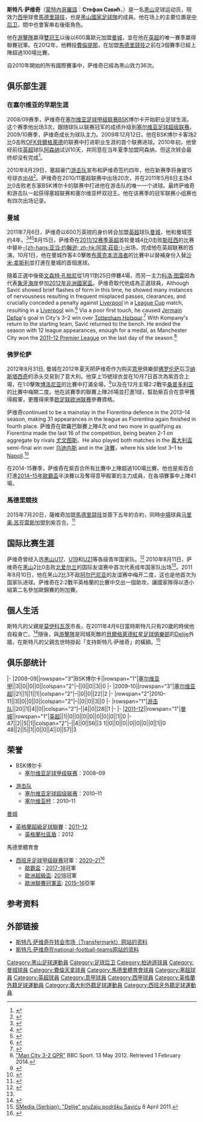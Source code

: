 {{noteta|G1=足球|G2=UEFA|G3=EPL
|T=zh-hans:斯特凡·萨维奇;zh-hk:史迪凡·沙域;zh-tw:斯特凡·薩維奇;
|1=zh-hans:斯特凡·萨维奇;zh-hk:史迪凡·沙域;zh-tw:斯特凡·薩維奇;
|2=zh-hans:萨维奇;zh-hk:沙域;zh-tw:薩維奇;
|3=zh-hans:纳斯塔西奇;zh-hk:拿斯達錫;zh-tw:納斯塔西奇;
}}
{{Infobox football biography
| name           = 斯特凡·萨维奇<br />Stefan Savić
| image          = File:Ros-che 37.jpg
| image_size     = 175
| fullname       = Stefan Savić
| dateofbirth    = {{birth date and age|1991|01|08|df=y}}
| cityofbirth    = [[莫伊科瓦茨|莫伊科瓦茨]]
| countryofbirth = [[南斯拉夫社会主义联邦共和国|南斯拉夫]]
| height         = {{height|m=1.86}}
| position       = [[后卫_(足球)|后卫]]
| currentclub    = [[馬德里競技足球俱樂部|馬德里競技]]
| clubnumber     = 15
| youthyears1    = 2006<ref>{{cite web|url=http://sport.blic.rs/Fudbal/Evropski-fudbal/185055/Stefan-Savic-Fabregas-i-Arsavin-ne-glume-zvezde|title=Stefan Savić: Fabregas i Aršavin ne glume zvezde|publisher=blic.rs|accessdate=5 July 2011|archive-date=2015-07-14|archive-url=https://web.archive.org/web/20150714031545/http://sport.blic.rs/Fudbal/Evropski-fudbal/185055/Stefan-Savic-Fabregas-i-Arsavin-ne-glume-zvezde|dead-url=no}}</ref>
| youthclubs1    = 布尔斯科沃
| youthyears2    = 2007–2009
| youthclubs2    = BSK博尔卡
| years1         = 2009–2010
| clubs1         = [[博爾察足球俱樂部|博尔察]]
| caps1          = 27
| goals1         = 1
| years2         = 2010–2011
| clubs2         = [[游擊隊足球俱樂部|游击队]]
| caps2          = 20
| goals2         = 1
| years3         = 2011–2012
| clubs3         = [[曼彻斯特城足球俱乐部|曼城]]
| caps3          = 11
| goals3         = 1
| years4         = 2012–2015
| clubs4         = [[佛罗伦萨足球俱乐部|佛罗伦萨]]
| caps4          = 86
| goals4         = 4
| years5         = 2015–
| clubs5         = [[馬德里競技足球俱樂部|馬德里競技]] 
| caps5          = 134
| goals5         = 1
| nationalyears1 = 2007
| nationalteam1  = [[黑山17歲以下國家足球隊|黑山U17]]<ref name="UEFA">Only official [[UEFA|UEFA]] matches included</ref>
| nationalcaps1  = 3
| nationalgoals1 = 0
| nationalyears2 = 2008–2010
| nationalteam2  = [[黑山19歲以下國家足球隊|黑山U19]]<ref name="UEFA"/>
| nationalcaps2  = 7
| nationalgoals2 = 0
| nationalyears3 = 2009–
| nationalteam3  = [[黑山21歲以下國家足球隊|黑山U21]]<ref name="UEFA"/>
| nationalcaps3  = 3
| nationalgoals3 = 0
| nationalyears4 = 2010–
| nationalteam4  = [[黑山國家足球隊|黑山]]
| nationalcaps4  = 48
| nationalgoals4 = 4
| pcupdate       = 2017年4月24日
| ntupdate       = 2016年10月11日
}}
'''斯特凡·萨维奇'''（[[蒙特內哥羅語|蒙特內哥羅語]]：'''Стефан Савић'''，{{bd|1991年|1月8日|catIdx=Savic, Stefan}}）是一名[[黑山|黑山]]足球运动员，現效力[[西甲|西甲]]球會[[馬德里競技足球俱乐部|馬德里競技]]，也是[[黑山國家足球隊|黑山國家足球隊]]的成員。他在场上的主要位置是[[后卫_(足球)|中后卫]]，間中也會客串右後衛角色。

他在[[游擊隊足球俱樂部|游擊隊]]嬴得[[雙料冠軍|雙冠王]]以後以600萬歐元加盟[[曼徹斯特城足球俱樂部|曼城]]，並在他在[[英超|英超]]的唯一賽季嬴得聯賽冠軍。在2012年，他轉投[[佛罗伦萨足球俱乐部|費倫提那]]，在加盟[[馬德里競技足球俱樂部|馬德里競技]]之前在3個賽季已經上陣超過100場比賽。

自2010年開始的所有國際賽事中，萨维奇已經為黑山效力36次。

== 俱乐部生涯 ==
=== 在塞尔维亚的早期生涯 ===
2008/09赛季，萨维奇在[[塞尔维亚足球甲级联赛|塞尔维亚足球甲级联赛]]BSK博尔卡开始职业足球生涯。这个赛季他出场3次，跟随球队以联赛冠军的成绩升级到[[塞尔维亚足球超级联赛|塞尔维亚足球超级联赛]]。2009/10赛季，萨维奇成长为球队主力。2009年12月12日，他在BSK博尔卡客场2比0击败[[OFK貝爾格萊德|OFK貝爾格萊德]]的联赛中打进职业生涯的首个联赛进球。2010年初，他曾经前往[[英超|英超]]球队[[阿森纳足球俱乐部|阿森纳]]试训10天，并同意在当年夏季加盟阿森纳，但这次转会最终却没有完成<ref>{{cite news | url=http://www.skysports.com/story/0,19528,11095_5913250,00.html | title=Savic claims Gunners deal | publisher=skysports.com | date=2 February 2010 | accessdate=16 June 2011 | archive-date=2011-09-26 | archive-url=https://web.archive.org/web/20110926194614/http://www.skysports.com/story/0,19528,11095_5913250,00.html | dead-url=no }}</ref>。

2010年8月29日，塞超豪门[[游擊隊足球俱樂部|游击队]]宣布和萨维奇签约四年，他在新赛季将身披15号球衣出战<ref>{{cite news | url=http://www.partizan.rs/arhiva/vest.php?Jezik=sr&IDV=658&akcija=&prikaz1=2010&prikaz2=8&sec=2 | title=Stefan Savić novo pojačanje Partizana! | language=sr | publisher=partizan.rs | date=29 August 2010 | accessdate=29 August 2010 | deadurl=yes | archiveurl=https://archive.is/20120908011627/http://www.partizan.rs/arhiva/vest.php?Jezik=sr&IDV=658&akcija=&prikaz1=2010&prikaz2=8&sec=2 | archivedate=2012年9月8日 }}</ref>。萨维奇在2010/11塞超联赛中出场20次，并在2011年5月6日主场4比0击败老东家BSK博尔卡的联赛中打进他在游击队的唯一一个进球。最终萨维奇和游击队一起获得塞超联赛和塞尔维亚杯双冠王。他在该赛季的冠军联赛小组赛也有四次出场记录。

=== 曼城 ===
2011年7月6日，萨维奇以600万英镑的身价转会加盟[[英超|英超]]球队[[曼彻斯特城足球俱乐部|曼城]]，他和曼城签约4年。<ref>{{cite news | url=http://www.dailymail.co.uk/sport/football/article-2011802/Manchester-City-complete-Stefan-Savic-deal.html | title=Manchester City complete Stefan Savic deal | publisher=dailymail.co.uk | date=6 July 2011 | accessdate=6 July 2011 | location=London | archive-date=2011-09-07 | archive-url=https://web.archive.org/web/20110907013942/http://www.dailymail.co.uk/sport/football/article-2011802/Manchester-City-complete-Stefan-Savic-deal.html | dead-url=no }}</ref><ref>{{cite news | url=http://news.bbc.co.uk/sport2/hi/football/14027433.stm | title=Stefan Savic completes Manchester City switch | publisher=[[BBC_Sport|BBC Sport]] | date=6 July 2011 | accessdate=6 July 2011 | archive-date=2011-09-01 | archive-url=https://web.archive.org/web/20110901183446/http://news.bbc.co.uk/sport2/hi/football/14027433.stm | dead-url=no }}</ref><ref>{{cite news | url=http://www.mcfc.co.uk/news/team-news/2011/july/manchester-city-sign-stefan-savic | title=Stefan Savic signs for City | publisher=mcfc.co.uk | date=6 July 2011 | accessdate=6 July 2011 | archive-date=2011-09-25 | archive-url=https://web.archive.org/web/20110925163934/http://www.mcfc.co.uk/News/Team-news/2011/July/Manchester-City-sign-Stefan-Savic | dead-url=yes }}</ref>8月15日，萨维奇在[[2011年至2012年英格蘭超級聯賽|2011/12赛季英超]]首轮曼城4比0击败[[斯旺西足球俱乐部|斯旺西]]的比赛中替补[[阿當·莊臣|-{zh-hans:亚当·约翰逊; zh-hk:阿當·莊臣;}-]]出场，完成他在英超联赛的首演。10月1日，他在曼城作客4:0擊敗[[布萊克本流浪者足球俱樂部|布萊克本流浪者]]的比賽中以替補身份入替[[沙米·拿斯利|沙米·拿斯利]]並打進在曼城的首個進球。

隨着正選中後衛[[文森特·孔帕尼|文森特·孔帕尼]]從1月11到25日停賽4場，而另一主力[[科洛·图雷|科洛·图雷]]因為代表[[象牙海岸國家足球隊|象牙海岸]]參加[[2012年非洲國家盃|2012年非洲國家盃]]。萨维奇取代他成為正選球員，Although Savić showed brief flashes of form in this time, he showed many instances of nervousness resulting in frequent misplaced passes, clearances, and crucially conceded a penalty against [[Liverpool_F.C.|Liverpool]] in a [[Football_League_Cup|League Cup]] match, resulting in a [[Liverpool_F.C.|Liverpool]] win.<ref>{{cite news | url=http://www.telegraph.co.uk/sport/football/competitions/league-cup/9007958/Stefan-Savic-slip-sees-Steven-Gerrard-give-Liverpool-a-1-0-lead-over-Manchester-City-in-Carling-Cup-semi-final.html | location=London | work=The Daily Telegraph | first=Henry | last=Winter | title=Stefan Savic slip sees Steven Gerrard give Liverpool a 1–0 lead over Manchester City in League Cup semi-final | date=12 January 2012 | accessdate=2015-11-22 | archive-date=2015-11-25 | archive-url=https://web.archive.org/web/20151125140524/http://www.telegraph.co.uk/sport/football/competitions/league-cup/9007958/Stefan-Savic-slip-sees-Steven-Gerrard-give-Liverpool-a-1-0-lead-over-Manchester-City-in-Carling-Cup-semi-final.html | dead-url=no }}</ref> Via a poor first touch, he caused [[Jermain_Defoe|Jermain Defoe]]'s goal in City's 3–2 win over [[Tottenham_Hotspur_F.C.|Tottenham Hotspur]].<ref>{{cite news | url=http://www1.skysports.com/football/news/11679/7466501/Mancini-defends-Savic | publisher=Sky Sports | title=存档副本 | accessdate=2015-11-22 | archive-date=2015-11-23 | archive-url=https://web.archive.org/web/20151123011946/http://www.skysports.com/football/news/11679/7466501/Mancini-defends-Savic | dead-url=no }}</ref> With Kompany's return to the starting team, Savić returned to the bench. He ended the season with 12 league appearances, enough for a medal, as Manchester City won the [[2011–12_Premier_League|2011–12 Premier League]] on the last day of the season.<ref>[http://www.bbc.co.uk/sport/0/football/17973148 "Man City 3-2 QPR"] {{Wayback|url=http://www.bbc.co.uk/sport/0/football/17973148 |date=20160121002518 }} BBC Sport. 13 May 2012. Retrieved 1 February 2014.</ref>

=== 佛罗伦萨 ===
2012年8月31日, 曼城在2012年夏天把萨维奇作为购买[[意甲|意甲]]俱樂部[[佛罗伦萨足球俱乐部|佛罗伦萨]]后卫[[马蒂亚·纳斯塔西奇|纳斯塔西奇]]的添头交易到了意大利。他穿上15號球衣並在10月7日首次為紫百合上場，在1:0擊敗[[博洛尼亚足球俱乐部|博洛尼亚]]的比賽中打滿全場，<ref>{{cite web |url=http://www.legaseriea.it/en/serie-a-tim/match-report/-/match-report/Fiorentina-Sampdoria/47946 |title=存档副本 |accessdate=2012-12-02 |deadurl=yes |archiveurl=https://web.archive.org/web/20130205162559/http://www.legaseriea.it/en/serie-a-tim/match-report/-/match-report/Fiorentina-Sampdoria/47946 |archivedate=2013-02-05 }}</ref>以及在12月主場2:2戰平[[桑普多利亚足球俱乐部|桑普多利亚]]的比賽中梅開二度。他在該賽季的聯賽上陣26場並打進1球，幫助紫百合在意甲獲得殿軍，更獲得來季[[欧足联欧洲联赛|欧足联欧洲联赛]]參賽資格。

萨维奇continued to be a mainstay in the Fiorentina defence in the 2013–14 season, making 31 appearances in the league as Fiorentina again finished in fourth place. 萨维奇在歐羅巴聯賽上陣4次 and two more in qualifying as Fiorentina made the last 16 of the competition, being beaten 2-1 on aggregate by rivals [[尤文图斯足球俱乐部|尤文图斯]]。He also played both matches in the [[義大利盃|義大利盃]] semi-final win over [[乌迪内斯足球俱乐部|乌迪内斯]] and in the [[2014年意大利盃決賽|決賽]]，where his side lost 3–1 to [[SSC_Napoli|Napoli]].<ref>{{cite news|url=http://www.bbc.co.uk/sport/0/football/27271913|title=Coppa Italia final: Rafael Benitez's Napoli beat Fiorentina 3–1|publisher=[[BBC_Sport|BBC Sport]]|date=3 May 2014|accessdate=13 May 2014|archive-date=2014-05-05|archive-url=https://web.archive.org/web/20140505225057/http://www.bbc.co.uk/sport/0/football/27271913|dead-url=no}}</ref> 

在2014-15賽季，萨维奇在紫百合所有比賽中上陣超過100場比賽。他也是紫百合打進[[2014–15年歐霸盃|2014–15年歐霸盃]]半決賽以及奪得意甲殿軍的主力成員，在各項賽事中上陣41場。

=== 馬德里競技 ===
2015年7月20日，薩維奇加盟[[馬德里競技|馬德里競技]]並簽下五年的合約，同時[[中場|中場]]球員[[马里奥·苏亚雷斯·马塔|马里奥·苏亚雷斯]]加盟到紫百合。<ref>{{cite news | url=http://www.clubatleticodemadrid.com/noticias/acuerdo-con-la-fiorentina-para-el-traspaso-de-stefan-savic | title=Acuerdo con la Fiorentina para el traspaso de Stefan Savic | language=es | publisher=clubatleticodemadrid.com | date=20 July 2015 | accessdate=20 July 2015 | archive-url=https://web.archive.org/web/20150721214041/http://www.clubatleticodemadrid.com/noticias/acuerdo-con-la-fiorentina-para-el-traspaso-de-stefan-savic | archive-date=2015-07-21 | dead-url=yes }}</ref>

== 国际比赛生涯 ==
萨维奇曾经入选[[黑山17歲以下國家足球隊|黑山U17]]、[[黑山19歲以下國家足球隊|U19]]和[[黑山21歲以下國家足球隊|U21]]等各级青年国家队。<ref>{{UEFA player|1907998}}</ref> 2010年8月11日，萨维奇在[[黑山國家足球隊|黑山]]2比0击败[[北爱尔兰足球代表队|北爱尔兰]]的国际友谊赛中首次代表成年国家队出场<ref name=Citysign/>。2011年8月10日，他在黑山2比3不敌[[阿尔巴尼亚国家足球队|阿尔巴尼亚]]的友谊赛中梅开二度，这也是他首次为国家队进球。萨维奇在2:2戰平英格蘭的比賽中交出一個助攻，讓國家隊得以憑小組第二名參加歐錦賽的附加賽。

==個人生活==
斯特凡的父親是[[莫伊科瓦茨|莫伊科瓦茨]]市長，在2011年4月6日當時斯特凡只有20歲的時侯他自殺身亡。<ref>{{Cite web |url=http://www.novosti.rs/vesti/planeta.70.html:326023-Ubio-se-gradonacelnik-Mojkovca |title=Vecernje Novosti (Serbian) – 7 April 2011 – Ubio se gradonačelnik Mojkovca |accessdate=2015-11-22 |archive-date=2018-04-21 |archive-url=https://web.archive.org/web/20180421153341/http://www.novosti.rs/vesti/planeta.70.html:326023-Ubio-se-gradonacelnik-Mojkovca |dead-url=no }}</ref>隨後，與[[游擊隊足球俱樂部|游擊隊]]是同城死敵的[[貝爾格萊德紅星足球俱樂部|貝爾格萊德紅星足球俱樂部]]的[[Delije|Delije]]外牆，在斯特凡的父親去世時掛起「支持斯特凡·萨维奇」的橫額。<ref>[http://www.smedia.rs/sport/vest/44715/stefan-savic-fk-partizan-fk-crvena-zvezda-delije-Delije-pruzaju-podrsku-Savicu-FOTO.html SMedia (Serbian): "Delije" pružaju podršku Saviću] {{Wayback|url=http://www.smedia.rs/sport/vest/44715/stefan-savic-fk-partizan-fk-crvena-zvezda-delije-Delije-pruzaju-podrsku-Savicu-FOTO.html |date=20150924102904 }} 8 April 2011.</ref>

== 俱乐部统计 ==
{{Football player statistics 1|YY}}
{{Football player statistics 2|SRB|YY}}
|-
|2008–09||rowspan="3"|BSK博尔卡||rowspan="1"|[[塞尔维亚足球甲级联赛|塞尔维亚甲]]||3||0||0||0||colspan="2"|–||0||0||3||0
|-
|2009–10||rowspan="3"|[[塞尔维亚足球超级联赛|塞尔维亚超]]||21||1||1||1||colspan="2"|–||0||0||22||2
|-
|rowspan="2"|2010–11||3||0||0||0||colspan="2"|–||0||0||3||0
|-
|rowspan="1"|[[游擊隊足球俱樂部|游击队]]||20||1||4||0||colspan="2"|–||4||0||28||1
|-
{{Football player statistics 2|ENG|YY}}
|-
|[[2011年至2012年英格蘭超級聯賽|2011–12]]||rowspan="1"|[[曼彻斯特城足球俱乐部|曼城]]||rowspan="1"|[[英格蘭足球超級聯賽|英超]]||1||0||0||0||0||0||0||0||1||0
|-
{{Football player statistics 3|2|SRB}}47||2||5||1||colspan="2"|–||4||0||56||3
{{Football player statistics 4|ENG}}1||0||0||0||0||0||0||0||1||0
{{Football player statistics 5}}48||2||5||1||0||0||4||0||57||3
{{Football player statistics end}}

== 荣誉 ==
* BSK博尔卡
** [[塞尔维亚足球甲级联赛|塞尔维亚足球甲级联赛]]：2008–09

* [[游擊隊足球俱樂部|游击队]]
**[[塞尔维亚足球超级联赛|塞尔维亚足球超级联赛]]：2010–11
** [[塞尔维亚杯|塞尔维亚杯]]：2010–11

{{flagicon|ENG}} [[曼彻斯特城足球俱乐部|曼城]]
*[[英格蘭超級足球聯賽|英格蘭超級足球聯賽]]：[[2011–12賽季英格蘭超級聯賽|2011–12]]
** [[英格蘭社區盾|英格蘭社區盾]]：2012

{{flagicon|ESP}} 馬德里體育會
*[[西班牙足球甲级联赛|西班牙足球甲级联赛]]冠軍：[[2020–21賽季西班牙足球甲級聯賽|2020–21]]<ref>{{cite web|url=https://www.espn.com/soccer/atletico-madrid-espatletico_madrid/story/4387143/atletico-madrid-beat-real-madrid-to-la-liga-title-in-final-day-drama|title=Atletico Madrid beat Real Madrid to La Liga title in final day drama|publisher=ESPN|date=2021-05-22|access-date=2021-05-23|archive-date=2021-05-23|archive-url=https://web.archive.org/web/20210523000103/https://www.espn.com/soccer/atletico-madrid-espatletico_madrid/story/4387143/atletico-madrid-beat-real-madrid-to-la-liga-title-in-final-day-drama|dead-url=no}}</ref>
**[[歐霸盃|歐霸盃]]：[[2017–18年歐霸盃|2017-18]]冠軍
**[[歐洲超級盃|歐洲超級盃]]: [[2018年歐洲超級盃|2018]]冠軍
**[[歐洲聯賽冠軍盃|歐洲聯賽冠軍盃]]: [[2016年歐洲冠軍聯賽決賽|2015–16]]亞軍

== 参考资料 ==
{{reflist|2}}

== 外部链接 ==
* [http://www.transfermarkt.de/en/stefan-savic/profil/spieler_107010.html 斯特凡·萨维奇在转会市场（Transfermarkt）网站的资料] {{Wayback|url=http://www.transfermarkt.de/en/stefan-savic/profil/spieler_107010.html |date=20101101123327 }} 
* [http://www.national-football-teams.com/v2/player.php?id=42282 斯特凡·萨维奇在national-football-teams网站的资料] {{Wayback|url=http://www.national-football-teams.com/v2/player.php?id=42282 |date=20121015194342 }}

{{馬德里體育會球員名單}}

{{DEFAULTSORT:Savic, Stefan}}
[[Category:黑山足球運動員|Category:黑山足球運動員]]
[[Category:足球后卫|Category:足球后卫]]
[[Category:柏迪遜球員|Category:柏迪遜球員]]
[[Category:曼城球員|Category:曼城球員]]
[[Category:費倫天拿球員|Category:費倫天拿球員]]
[[Category:馬德里體育會球員|Category:馬德里體育會球員]]
[[Category:塞超球員|Category:塞超球員]]
[[Category:英超球員|Category:英超球員]]
[[Category:意甲球員|Category:意甲球員]]
[[Category:西甲球員|Category:西甲球員]]
[[Category:英格蘭外籍足球運動員|Category:英格蘭外籍足球運動員]]
[[Category:義大利外籍足球運動員|Category:義大利外籍足球運動員]]
[[Category:西班牙外籍足球運動員|Category:西班牙外籍足球運動員]]